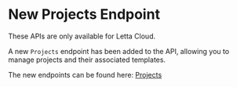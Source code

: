 # New Projects Endpoint

<Note> These APIs are only available for Letta Cloud. </Note>

A new `Projects` endpoint has been added to the API, allowing you to manage projects and their associated templates.

The new endpoints can be found here: [Projects](https://docs.letta.com/api-reference/projects)
